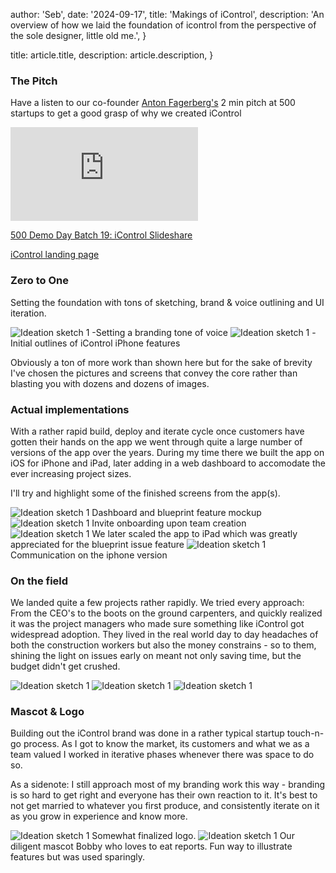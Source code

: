 



  author: 'Seb',
  date: '2024-09-17',
  title: 'Makings of iControl',
  description:
    'An overview of how we laid the foundation of icontrol from the perspective of the sole designer, little old me.',
}

  title: article.title,
  description: article.description,
}


### The Pitch

Have a listen to our co-founder [Anton Fagerberg's](https://www.linkedin.com/in/aejfager/) 2 min pitch at 500 startups to get a good grasp of why we created iControl

<iframe
  src="https://www.youtube-nocookie.com/embed/9Q6iwRgAejE"
  title="500 global icontrol pitch"
  frameBorder="0"
  allow="accelerometer; autoplay; clipboard-write; encrypted-media; gyroscope; picture-in-picture"
  allowFullScreen
  className="aspect-video w-full"
></iframe>

[500 Demo Day Batch 19: iControl Slideshare](https://www.slideshare.net/500startups/500-demo-day-batch-19-icontrol)

[iControl landing page](https://icontrolapp.se/en/)

### Zero to One

Setting the foundation with tons of sketching, brand & voice outlining and UI iteration.

<Image
  src={ideation1}
  objectFit="cover"
  alt="Ideation sketch 1"
  className="h-auto w-full"
/>
-Setting a branding tone of voice
<Image
  src={ideation2}
  objectFit="cover"
  alt="Ideation sketch 1"
  className="h-auto w-full"
/>
-Initial outlines of iControl iPhone features

Obviously a ton of more work than shown here but for the sake of brevity I've chosen the pictures and screens that convey the core rather than blasting you with dozens and dozens of images.

### Actual implementations

With a rather rapid build, deploy and iterate cycle once customers have gotten their hands on the app we went through quite a large number of versions of the app over the years. During my time there we built the app on iOS for iPhone and iPad, later adding in a web dashboard to accomodate the ever increasing project sizes.

I'll try and highlight some of the finished screens from the app(s).

<Image
  src={dashboardBlueprint}
  objectFit="cover"
  alt="Ideation sketch 1"
  className="h-auto w-full"
/>
Dashboard and blueprint feature mockup
<Image
  src={dashboardModals}
  objectFit="cover"
  alt="Ideation sketch 1"
  className="h-auto w-full"
/>
Invite onboarding upon team creation
<Image
  src={ipadBlueprint}
  objectFit="cover"
  alt="Ideation sketch 1"
  className="h-auto w-full"
/>
We later scaled the app to iPad which was greatly appreciated for the blueprint
issue feature
<Image
  src={iphoneMockup}
  objectFit="cover"
  alt="Ideation sketch 1"
  className="h-auto w-full"
/>
Communication on the iphone version

### On the field

We landed quite a few projects rather rapidly. We tried every approach: From the CEO's to the boots on the ground carpenters, and quickly realized it was the project managers who made sure something like iControl got widespread adoption. They lived in the real world day to day headaches of both the construction workers but also the money constrains - so to them, shining the light on issues early on meant not only saving time, but the budget didn't get crushed.

<Image
  src={onTheField}
  objectFit="cover"
  alt="Ideation sketch 1"
  className="h-auto w-full"
/>
<Image
  src={onTheField2}
  objectFit="cover"
  alt="Ideation sketch 1"
  className="h-auto w-full"
/>
<Image
  src={onTheField3}
  objectFit="cover"
  alt="Ideation sketch 1"
  className="h-auto w-full"
/>

### Mascot & Logo

Building out the iControl brand was done in a rather typical startup touch-n-go process. As I got to know the market, its customers and what we as a team valued I worked in iterative phases whenever there was space to do so.

As a sidenote: I still approach most of my branding work this way - branding is so hard to get right and everyone has their own reaction to it. It's best to not get married to whatever you first produce, and consistently iterate on it as you grow in experience and know more.

<Image
  src={logoFin}
  objectFit="cover"
  alt="Ideation sketch 1"
  className="h-auto w-full"
/>
Somewhat finalized logo.
<Image
  src={bobby}
  objectFit="cover"
  alt="Ideation sketch 1"
  className="h-auto w-full"
/>
Our diligent mascot Bobby who loves to eat reports. Fun way to illustrate
features but was used sparingly.
